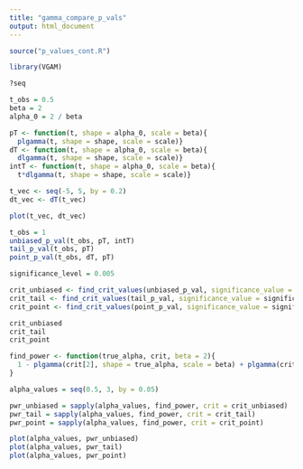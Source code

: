 ```yaml
---
title: "gamma_compare_p_vals"
output: html_document
---
```


```r
source("p_values_cont.R")

library(VGAM)
```
```r
?seq
```

```r
t_obs = 0.5
beta = 2
alpha_0 = 2 / beta

pT <- function(t, shape = alpha_0, scale = beta){
  plgamma(t, shape = shape, scale = scale)}
dT <- function(t, shape = alpha_0, scale = beta){
  dlgamma(t, shape = shape, scale = scale)}
intT <- function(t, shape = alpha_0, scale = beta){
  t*dlgamma(t, shape = shape, scale = scale)}

t_vec <- seq(-5, 5, by = 0.2)
dt_vec <- dT(t_vec)

plot(t_vec, dt_vec)
```

```r
t_obs = 1
unbiased_p_val(t_obs, pT, intT)
tail_p_val(t_obs, pT)
point_p_val(t_obs, dT, pT)
```

```r
significance_level = 0.005

crit_unbiased <- find_crit_values(unbiased_p_val, significance_value = significance_level, pT, intT, mid_point = 0)
crit_tail <- find_crit_values(tail_p_val, significance_value = significance_level, pT, mid_point = 0)
crit_point <- find_crit_values(point_p_val, significance_value = significance_level, dT, pT, mid_point = -.2)

crit_unbiased
crit_tail
crit_point
```

```r
find_power <- function(true_alpha, crit, beta = 2){
  1 - plgamma(crit[2], shape = true_alpha, scale = beta) + plgamma(crit[1], shape = true_alpha, scale = beta)
}

alpha_values = seq(0.5, 3, by = 0.05)

pwr_unbiased = sapply(alpha_values, find_power, crit = crit_unbiased)
pwr_tail = sapply(alpha_values, find_power, crit = crit_tail)
pwr_point = sapply(alpha_values, find_power, crit = crit_point)
```

```r
plot(alpha_values, pwr_unbiased)
plot(alpha_values, pwr_tail)
plot(alpha_values, pwr_point)
```






